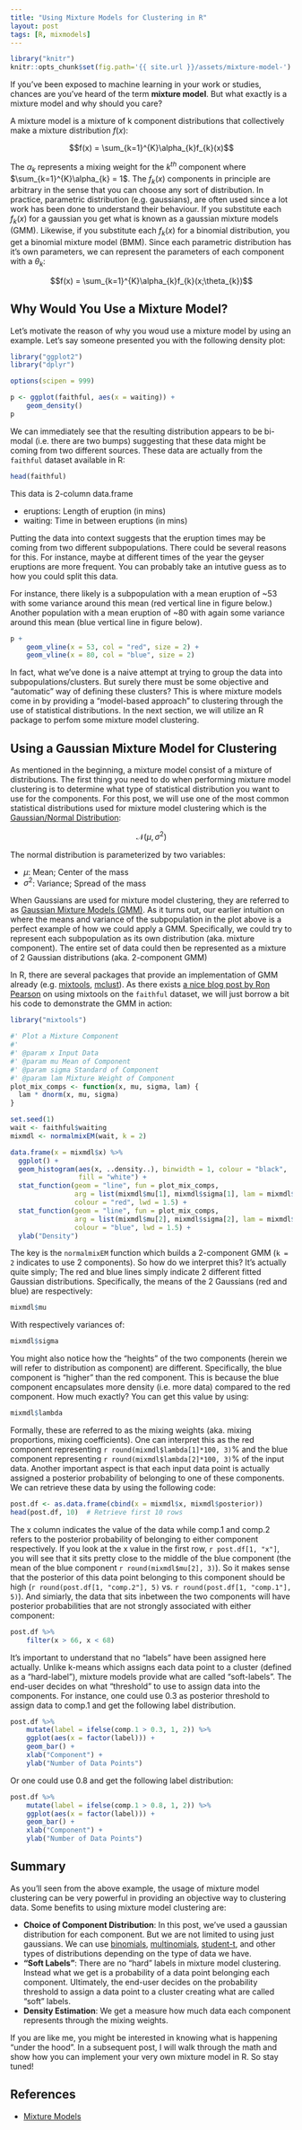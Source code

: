 ```yaml
---
title: "Using Mixture Models for Clustering in R"
layout: post
tags: [R, mixmodels]
---
```


```r
library("knitr")
knitr::opts_chunk$set(fig.path='{{ site.url }}/assets/mixture-model-')
```

If you've been exposed to machine learning in your work or studies, chances are you've heard of the term **mixture model**. But what exactly is a mixture model and why should you care?

A mixture model is a mixture of k component distributions that collectively make a mixture distribution <span class="inlinecode">$f(x)$</span>:

<div>
$$f(x) = \sum_{k=1}^{K}\alpha_{k}f_{k}(x)$$
</div>

The <span class="inlinecode">$\alpha_{k}$</span> represents a mixing weight for the <span class="inlinecode">$k^{th}$</span> component where <span class="inlinecode">$\sum_{k=1}^{K}\alpha_{k} = 1$</span>. The <span class="inlinecode">$f_k(x)$</span> components in principle are arbitrary in the sense that you can choose any sort of distribution. In practice, parametric distribution (e.g. gaussians), are often used since a lot work has been done to understand their behaviour. If you substitute each <span class="inlinecode">$f_k(x)$</span> for a gaussian you get what is known as a gaussian mixture models (GMM). Likewise, if you substitute each <span class="inlinecode">$f_k(x)$</span> for a binomial distribution, you get a binomial mixture model (BMM). Since each parametric distribution has it's own parameters, we can represent the parameters of each component with a <span class="inlinecode">$\theta_{k}$</span>:

<div>
$$f(x) = \sum_{k=1}^{K}\alpha_{k}f_{k}(x;\theta_{k})$$
</div>

## Why Would You Use a Mixture Model?

Let's motivate the reason of why you woud use a mixture model by using an example. Let's say someone presented you with the following density plot: 

```r
library("ggplot2")
library("dplyr")

options(scipen = 999)

p <- ggplot(faithful, aes(x = waiting)) +
	geom_density()
p
```

We can immediately see that the resulting distribution appears to be bi-modal (i.e. there are two bumps) suggesting that these data might be coming from two different sources. These data are actually from the `faithful` dataset available in R:

```r
head(faithful)
```

This data is 2-column data.frame 

* eruptions: Length of eruption (in mins)
* waiting: Time in between eruptions (in mins)

Putting the data into context suggests that the eruption times may be coming from two different subpopulations. There could be several reasons for this. For instance, maybe at different times of the year the geyser eruptions are more frequent. You can probably take an intutive guess as to how you could split this data. 

For instance, there likely is a subpopulation with a mean eruption of ~53 with some variance around this mean (red vertical line in figure below.) Another population with a mean eruption of ~80 with again some variance around this mean (blue vertical line in figure below).

```r
p + 
	geom_vline(x = 53, col = "red", size = 2) + 
	geom_vline(x = 80, col = "blue", size = 2)
```

In fact, what we've done is a naive attempt at trying to group the data into subpopulations/clusters. But surely there must be some objective and "automatic" way of defining these clusters? This is where mixture models come in by providing a "model-based approach" to clustering through the use of statistical distributions. In the next section, we will utilize an R package to perfom some mixture model clustering.

## Using a Gaussian Mixture Model for Clustering

As mentioned in the beginning, a mixture model consist of a mixture of distributions. The first thing you need to do when performing mixture model clustering is to determine what type of statistical distribution you want to use for the components. For this post, we will use one of the most common statistical distributions used for mixture model clustering which is the [Gaussian/Normal Distribution](https://en.wikipedia.org/wiki/Normal_distribution):

$$ \mathcal{N}(\mu, \sigma^2) $$

The normal distribution is parameterized by two variables:

* <span class="inlinecode">$\mu$</span>: Mean; Center of the mass
* <span class="inlinecode">$\sigma^2$</span>: Variance; Spread of the mass

When Gaussians are used for mixture model clustering, they are referred to as [Gaussian Mixture Models (GMM)](https://en.wikipedia.org/wiki/Mixture_model#Gaussian_mixture_model). As it turns out, our earlier intuition on where the means and variance of the subpopulation in the plot above is a perfect example of how we could apply a GMM. Specifically, we could try to represent each subpopulation as its own distribution (aka. mixture component). The entire set of data could then be represented as a mixture of 2 Gaussian distributions (aka. 2-component GMM)

In R, there are several packages that provide an implementation of GMM already (e.g. [mixtools](https://cran.r-project.org/web/packages/mixtools/index.html), [mclust](http://www.stat.washington.edu/mclust/)). As there exists [a nice blog post by Ron Pearson](http://exploringdatablog.blogspot.ca/2011/08/fitting-mixture-distributions-with-r.html) on using mixtools on the `faithful` dataset, we will just borrow a bit his code to demonstrate the GMM in action:

```r
library("mixtools")

#' Plot a Mixture Component
#' 
#' @param x Input Data
#' @param mu Mean of Component
#' @param sigma Standard of Component
#' @param lam Mixture Weight of Component
plot_mix_comps <- function(x, mu, sigma, lam) {
  lam * dnorm(x, mu, sigma)
}

set.seed(1)
wait <- faithful$waiting
mixmdl <- normalmixEM(wait, k = 2)

data.frame(x = mixmdl$x) %>%
  ggplot() +
  geom_histogram(aes(x, ..density..), binwidth = 1, colour = "black", 
                 fill = "white") +
  stat_function(geom = "line", fun = plot_mix_comps,
                arg = list(mixmdl$mu[1], mixmdl$sigma[1], lam = mixmdl$lambda[1]),
                colour = "red", lwd = 1.5) +
  stat_function(geom = "line", fun = plot_mix_comps,
                arg = list(mixmdl$mu[2], mixmdl$sigma[2], lam = mixmdl$lambda[2]),
                colour = "blue", lwd = 1.5) +
  ylab("Density")
```

The key is the `normalmixEM` function which builds a 2-component GMM (`k = 2` indicates to use 2 components). So how do we interpret this? It's actually quite simply; The red and blue lines simply indicate 2 different fitted Gaussian distributions. Specifically, the means of the 2 Gaussians (red and blue) are respectively:

```r
mixmdl$mu
```

With respectively variances of:

```r
mixmdl$sigma
```

You might also notice how the "heights" of the two components (herein we will refer to distribution as component) are different. Specifically, the blue component is "higher" than the red component. This is because the blue component encapsulates more density (i.e. more data) compared to the red component. How much exactly? You can get this value by using:

```r
mixmdl$lambda
```

Formally, these are referred to as the mixing weights (aka. mixing proportions, mixing coefficients). One can interpret this as the red component representing `r round(mixmdl$lambda[1]*100, 3)`% and the blue component representing `r round(mixmdl$lambda[2]*100, 3)`% of the input data. Another important aspect is that each input data point is actually assigned a posterior probability of belonging to one of these components. We can retrieve these data by using the following code:

```r
post.df <- as.data.frame(cbind(x = mixmdl$x, mixmdl$posterior))
head(post.df, 10)  # Retrieve first 10 rows
```

The x column indicates the value of the data while comp.1 and comp.2 refers to the posterior probability of belonging to either component respectively. If you look at the x value in the first row, `r post.df[1, "x"]`, you will see that it sits pretty close to the middle of the blue component (the mean of the blue component `r round(mixmdl$mu[2], 3)`). So it makes sense that the posterior of this data point belonging to this component should be high (`r round(post.df[1, "comp.2"], 5)` vs. `r round(post.df[1, "comp.1"], 5)`). And simiarly, the data that sits inbetween the two components will have posterior probabilities that are not strongly associated with either component:

```r
post.df %>%
	filter(x > 66, x < 68)
```

It's important to understand that no "labels" have been assigned here actually. Unlike k-means which assigns each data point to a cluster (defined as a "hard-label"), mixture models provide what are called "soft-labels". The end-user decides on what "threshold" to use to assign data into the components. For instance, one could use 0.3 as posterior threshold to assign data to comp.1 and get the following label distribution.

```r
post.df %>%
	mutate(label = ifelse(comp.1 > 0.3, 1, 2)) %>% 
	ggplot(aes(x = factor(label))) +
	geom_bar() +
	xlab("Component") +
	ylab("Number of Data Points")
```

Or one could use 0.8 and get the following label distribution:

```r
post.df %>%
	mutate(label = ifelse(comp.1 > 0.8, 1, 2)) %>%
	ggplot(aes(x = factor(label))) +
	geom_bar() +
	xlab("Component") +
	ylab("Number of Data Points")
```

## Summary

As you'll seen from the above example, the usage of mixture model clustering can be very powerful in providing an objective way to clustering data. Some benefits to using mixture model clustering are:

* **Choice of Component Distribution**: In this post, we've used a gaussian distribution for each component. But we are not limited to using just gaussians. We can use [binomials](https://en.wikipedia.org/wiki/Binomial_distribution), [multinomials](https://en.wikipedia.org/wiki/Multinomial_distribution), [student-t](https://en.wikipedia.org/wiki/Student%27s_t-distribution), and other types of distributions depending on the type of data we have.
* **"Soft Labels"**: There are no "hard" labels in mixture model clustering. Instead what we get is a probability of a data point belonging each component. Ultimately, the end-user decides on the probability threshold to assign a data point to a cluster creating what are called "soft" labels.
* **Density Estimation**: We get a measure how much data each component represents through the mixing weights.

If you are like me, you might be interested in knowing what is happening "under the hood". In a subsequent post, I will walk through the math and show how you can implement your very own mixture model in R. So stay tuned!

## References

* [Mixture Models](http://www.stat.cmu.edu/~cshalizi/uADA/12/lectures/ch20.pdf)
